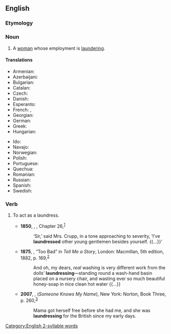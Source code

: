 ==English==

===Etymology===
{{suffix|en|launderer|ess}}

===Noun===
{{en-noun}}

# A [[woman]] whose employment is [[laundering]].

====Translations====
{{trans-top|A woman whose employment is laundering}}
* Armenian: {{t+|hy|լվացարարուհի|f}}
* Azerbaijani: {{t|az|paltaryuyan}}
* Bulgarian: {{t|bg|перачка|f}}
* Catalan: {{t+|ca|bugadera|f}}
* Czech: {{t|cs|pradlena|f}}
* Danish: {{t|da|vaskekone|c}}
* Esperanto: {{t|eo|lavistino}}
* French: {{t+|fr|blanchisseuse|f}}, {{t+|fr|lavandière|f}}
* Georgian: {{t|ka|მრეცხავი}}
* German: {{t|de|Waschfrau|f}}
* Greek: {{t+|el|πλύστρα|f|sc=Grek}}
* Hungarian: {{t+|hu|mosónő}}
{{trans-mid}}
* Ido: {{t+|io|lavistino}}
* Navajo: {{t|nv|asdzání daʼiigisígíí}}
* Norwegian: {{t|no|vaskekone|f}}
* Polish: {{t+|pl|praczka|f}}
* Portuguese: {{t+|pt|lavadeira|f}}
* Quechua: {{t|qu|t'aqsaq}}
* Romanian: {{t+|ro|spălătoreasă|f}}
* Russian: {{t+|ru|пра́чка|f}}
* Spanish: {{t+|es|lavandera|f}}
* Swedish: {{t|sv|tvätterska}}
{{trans-bottom}}

===Verb===
{{en-verb|es}}

# {{lb|en|obsolete|historical}} To act as a laundress.
#* '''1850''', {{w|Charles Dickens}}, ''{{w|David Copperfield}}'', Chapter 26,<sup>[http://www.gutenberg.org/files/766/766-h/766-h.htm]</sup>
#*: ‘Sir,’ said Mrs. Crupp, in a tone approaching to severity, ‘I’ve '''laundressed''' other young gentlemen besides yourself. {{...}}’
#* '''1875''', {{w|Mary Louisa Molesworth}}, “Too Bad” in ''Tell Me a Story'', London: Macmillan, 5th edition, 1882, p. 169,<sup>[https://archive.org/details/tellmeastory00crangoog]</sup>
#*: And oh, my dears, ''real'' washing is very different work from the dolls’ '''laundressing'''—standing round a wash-hand basin placed on a nursery chair, and wasting ever so much beautiful honey-soap in nice clean hot water {{...}}
#* '''2007''', {{w|Lawrence Hill}}, ''{{w|The Book of Negroes}}'' (''Someone Knows My Name''), New York: Norton, Book Three, p. 260,<sup>[https://archive.org/details/someoneknowsmyna00lawr]</sup>
#*: Mama got herself free before she had me, and she was '''laundressing''' for the British since my early days.

[[Category:English 2-syllable words]]